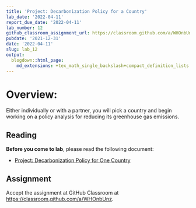 ```yaml
---
title: 'Project: Decarbonization Policy for a Country'
lab_date: '2022-04-11'
report_due_date: '2022-04-11'
lab_number: 12
github_classroom_assignment_url: https://classroom.github.com/a/WHOnbUnz
pubdate: '2021-12-31'
date: '2022-04-11'
slug: lab_12
output:
  blogdown::html_page:
    md_extensions: +tex_math_single_backslash+compact_definition_lists
---
```

# Overview:

Either individually or with a partner, you will pick a country and begin working on a policy analysis for reducing its greenhouse gas emissions.

## Reading

**Before you come to lab**, please read the following document:

* [Project: Decarbonization Policy for One Country](/lab_docs/lab_12_instructions){target="_blank"}

## Assignment
Accept the assignment at GitHub Classroom at <https://classroom.github.com/a/WHOnbUnz>.
